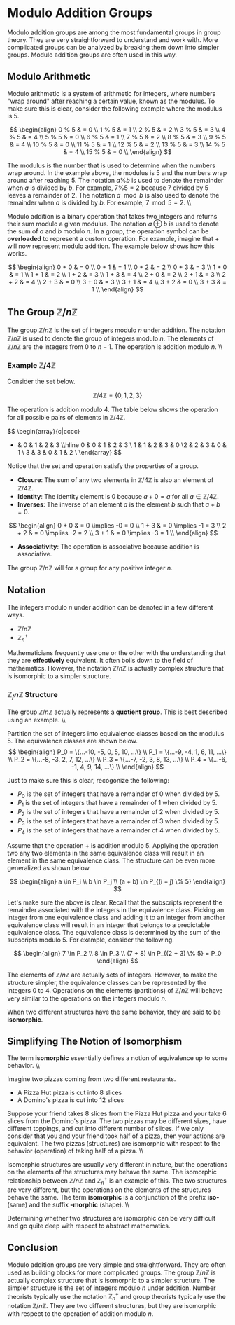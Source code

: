 # Modulo Addition Groups

Modulo addition groups are among the most fundamental groups in group theory.  They are very straightforward to understand and work with.  More complicated groups can be analyzed by breaking them down into simpler groups.  Modulo addition groups are often used in this way.

## Modulo Arithmetic

Modulo arithmetic is a system of arithmetic for integers, where numbers "wrap around" after reaching a certain value, known as the modulus.  To make sure this is clear, consider the following example where the modulus is $5$.

$$
\begin{align}
0 % 5 & = 0 \\
1 % 5 & = 1 \\
2 % 5 & = 2 \\
3 % 5 & = 3 \\
4 % 5 & = 4 \\
5 % 5 & = 0 \\
6 % 5 & = 1 \\
7 % 5 & = 2 \\
8 % 5 & = 3 \\
9 % 5 & = 4 \\
10 % 5 & = 0 \\
11 % 5 & = 1 \\
12 % 5 & = 2 \\
13 % 5 & = 3 \\
14 % 5 & = 4 \\
15 % 5 & = 0 \\
\end{align}
$$

The modulus is the number that is used to determine when the numbers wrap around.  In the example above, the modulus is $5$ and the numbers wrap around after reaching $5$.  The notation $a \% b$ is used to denote the remainder when $a$ is divided by $b$.  For example, $7 \% 5 = 2$ because $7$ divided by $5$ leaves a remainder of $2$.  The notation $a \mod b$ is also used to denote the remainder when $a$ is divided by $b$.  For example, $7 \mod 5 = 2$. \\\\

Modulo addition is a binary operation that takes two integers and returns their sum modulo a given modulus.  The notation $a \oplus b$ is used to denote the sum of $a$ and $b$ modulo $n$.  In a group, the operation symbol can be **overloaded** to represent a custom operation.   For example, imagine that $+$ will now represent modulo addition.  The example below shows how this works.

$$
\begin{align}
0 + 0 & = 0 \\
0 + 1 & = 1 \\
0 + 2 & = 2 \\
0 + 3 & = 3 \\
1 + 0 & = 1 \\
1 + 1 & = 2 \\
1 + 2 & = 3 \\
1 + 3 & = 4 \\
2 + 0 & = 2 \\
2 + 1 & = 3 \\
2 + 2 & = 4 \\
2 + 3 & = 0 \\
3 + 0 & = 3 \\
3 + 1 & = 4 \\
3 + 2 & = 0 \\
3 + 3 & = 1 \\
\end{align}
$$


## The Group $\mathbb{Z}/n\mathbb{Z}$

The group $\mathbb{Z}/n\mathbb{Z}$ is the set of integers modulo $n$ under addition.  The notation $\mathbb{Z}/n\mathbb{Z}$ is used to denote the group of integers modulo $n$.  The elements of $\mathbb{Z}/n\mathbb{Z}$ are the integers from $0$ to $n-1$.  The operation is addition modulo $n$.  \\\\

### Example $\mathbb{Z}/4\mathbb{Z}$

Consider the set below.

$$\mathbb{Z}/4\mathbb{Z} = \{0, 1, 2, 3\}$$

The operation is addition modulo $4$.  The table below shows the operation for all possible pairs of elements in $\mathbb{Z}/4\mathbb{Z}$.

$$
\begin{array}{c|cccc}
+ & 0 & 1 & 2 & 3 \\\hline
0 & 0 & 1 & 2 & 3 \\ 1 & 1 & 2 & 3 & 0 \\2 & 2 & 3 & 0 & 1 \\ 3 & 3 & 0 & 1 & 2 \\
\end{array}
$$

Notice that the set and operation satisfy the properties of a group.  
* **Closure**: The sum of any two elements in $\mathbb{Z}/4\mathbb{Z}$ is also an element of $\mathbb{Z}/4\mathbb{Z}$.
* **Identity**: The identity element is $0$ because $a + 0 = a$ for all $a \in \mathbb{Z}/4\mathbb{Z}$.
* **Inverses**: The inverse of an element $a$ is the element $b$ such that $a + b = 0$.  

$$
\begin{align}
0 + 0 & = 0 \implies -0 = 0 \\
1 + 3 & = 0 \implies -1 = 3 \\
2 + 2 & = 0 \implies -2 = 2 \\
3 + 1 & = 0 \implies -3 = 1 \\
\end{align}
$$

* **Associativity**: The operation is associative because addition is associative.

The group $\mathbb{Z}/n\mathbb{Z}$ will for a group for any positive integer $n$.  

## Notation

The integers modulo $n$ under addition can be denoted in a few different ways.  
* $\mathbb{Z}/n\mathbb{Z}$
* $\mathbb{Z}_n^+$

Mathematicians frequently use one or the other with the understanding that they are **effectively** equivalent. It often boils down to the field of mathematics. However, the notation $\mathbb{Z}/n\mathbb{Z}$ is actually complex structure that is isomorphic to a simpler structure. 

### $\mathbb{Z}_/n\mathbb{Z}$ Structure

The group $\mathbb{Z}/n\mathbb{Z}$ actually represents a **quotient group**.   This is best described using an example.   \\\\

Partition the set of integers into equivalence classes based on the modulus $5$.  The equivalence classes are shown below.
$$
\begin{align}
P_0 = \{...-10, -5, 0, 5, 10, ...\} \\
P_1 = \{...-9, -4, 1, 6, 11, ...\} \\
P_2 = \{...-8, -3, 2, 7, 12, ...\} \\
P_3 = \{...-7, -2, 3, 8, 13, ...\} \\
P_4 = \{...-6, -1, 4, 9, 14, ...\} \\
\end{align}
$$

Just to make sure this is clear, recogonize the following:
* $P_0$ is the set of integers that have a remainder of $0$ when divided by $5$.
* $P_1$ is the set of integers that have a remainder of $1$ when divided by $5$.
* $P_2$ is the set of integers that have a remainder of $2$ when divided by $5$.
* $P_3$ is the set of integers that have a remainder of $3$ when divided by $5$.
* $P_4$ is the set of integers that have a remainder of $4$ when divided by $5$.

Assume that the operation $+$ is addition modulo $5$.  Applying the operation two any two elements in the same equivalence class will result in an element in the same equivalence class.  The structure can be even more generalized as shown below. 

$$
\begin{align}
a \in P_i \\
b \in P_j \\
(a + b) \in P_{(i + j) \% 5}
\end{align}
$$

Let's make sure the above is clear.  Recall that the subscripts represent the remainder associated with the integers in the equivalence class.  Picking an integer from one equivalence class and adding it to an integer from another equivalence class will result in an integer that belongs to a predictable equivalence class.  The equivalence class is determined by the sum of the subscripts modulo $5$.  For example, consider the following.

$$
\begin{align}
7 \in P_2 \\
8 \in P_3 \\
(7 + 8) \in P_{(2 + 3) \% 5} = P_0
\end{align}
$$

The elements of $\mathbb{Z}/n\mathbb{Z}$ are actually sets of integers.  However, to make the structure simpler, the equivalence classes can be represented by the integers $0$ to $4$.  Operations on the elements (partitions) of $\mathbb{Z}/n\mathbb{Z}$ will behave very similar to the operations on the integers modulo $n$.  

When two different structures have the same behavior, they are said to be **isomorphic**.  

## Simplifying The Notion of Isomorphism

The term **isomorphic** essentially defines a notion of equivalence up to some behavior. \\\\

Imagine two pizzas coming from two different restaurants. 
* A Pizza Hut pizza is cut into 8 slices
* A Domino's pizza is cut into 12 slices

Suppose your friend takes 8 slices from the Pizza Hut pizza and your take 6 slices from the Domino's pizza.  The two pizzas may be different sizes, have different toppings, and cut into different number of slices.  If we only consider that you and your friend took half of a pizza, then your actions are equivalent.  The two pizzas (structures) are isomorphic with respect to the behavior (operation) of taking half of a pizza.  \\\\

Isomorphic structures are usually very different in nature, but the operations on the elements of the structures may behave the same.  The isomorphic relationship between $\mathbb{Z}/n\mathbb{Z}$ and $\mathbb{Z}_n^+$ is an example of this.  The two structures are very different, but the operations on the elements of the structures behave the same.  The term **isomorphic** is a conjunction of the prefix **iso-** (same) and the suffix **-morphic** (shape). \\\\

Determining whether two structures are isomorphic can be very difficult and go quite deep with respect to abstract mathematics.


## Conclusion
Modulo addition groups are very simple and straightforward.  They are often used as building blocks for more complicated groups.  The group $\mathbb{Z}/n\mathbb{Z}$ is actually complex structure that is isomorphic to a simpler structure.  The simpler structure is the set of integers modulo $n$ under addition.  Number theorists typically use the notation $\mathbb{Z}_n^+$ and group theorists typically use the notation $\mathbb{Z}/n\mathbb{Z}$.  They are two different structures, but they are isomorphic with respect to the operation of addition modulo $n$.

